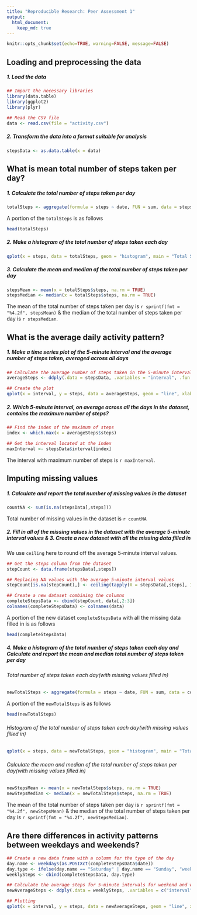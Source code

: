 ```yaml
---
title: "Reproducible Research: Peer Assessment 1"
output:
  html_document:
    keep_md: true
---
```


```r
knitr::opts_chunk$set(echo=TRUE, warning=FALSE, message=FALSE)
```

## Loading and preprocessing the data

##### 1. Load the data

```r
## Import the necessary libraries
library(data.table)
library(ggplot2)
library(plyr)

## Read the CSV file
data <- read.csv(file = "activity.csv")
```

##### 2. Transform the data into a format suitable for analysis

```r
stepsData <- as.data.table(x = data)
```

## What is mean total number of steps taken per day?

##### 1. Calculate the total number of steps taken per day

```r
totalSteps <- aggregate(formula = steps ~ date, FUN = sum, data = stepsData)
```

A portion of the `totalSteps` is as follows

```r
head(totalSteps)
```
##### 2. Make a histogram of the total number of steps taken each day

```r
qplot(x = steps, data = totalSteps, geom = "histogram", main = "Total Steps Per Day")
```

##### 3. Calculate the mean and median of the total number of steps taken per day

```r
stepsMean <- mean(x = totalSteps$steps, na.rm = TRUE)
stepsMedian <- median(x = totalSteps$steps, na.rm = TRUE)
```

The mean of the total number of steps taken per day is `r sprintf(fmt = "%4.2f", stepsMean)` & the median of the total number of steps taken per day is `r stepsMedian`.

## What is the average daily activity pattern?

##### 1. Make a time series plot of the 5-minute interval and the average number of steps taken, averaged across all days

```r
## Calculate the average number of steps taken in the 5-minute interval
averageSteps <- ddply(.data = stepsData, .variables = "interval", .fun = summarise, steps = mean(steps, na.rm = TRUE))

## Create the plot
qplot(x = interval, y = steps, data = averageSteps, geom = "line", xlab = "5-Minute Interval(HHMM)", ylab = "Average Number of Steps", main = "Time Series of Avg. Steps Against 5-Minute Interval")
```

##### 2. Which 5-minute interval, on average across all the days in the dataset, contains the maximum number of steps?

```r
## Find the index of the maximum of steps
index <- which.max(x = averageSteps$steps)

## Get the interval located at the index
maxInterval <- stepsData$interval[index]
```

The interval with maximum number of steps is `r maxInterval`.

## Imputing missing values

##### 1. Calculate and report the total number of missing values in the dataset

```r
countNA <- sum(is.na(stepsData[,steps]))
```

Total number of missing values in the dataset is `r countNA`

##### 2.  Fill in all of the missing values in the dataset with the average 5-minute interval values & 3. Create a new dataset with all the missing data filled in

We use `ceiling` here to round off the average 5-minute interval values.

```r
## Get the steps column from the dataset
stepCount <- data.frame(stepsData[,steps])

## Replacing NA values with the average 5-minute interval values
stepCount[is.na(stepCount),] <- ceiling(tapply(X = stepsData[,steps], INDEX = stepsData[,interval], FUN = mean, na.rm = TRUE))

## Create a new dataset combining the columns
completeStepsData <- cbind(stepCount, data[,2:3])
colnames(completeStepsData) <- colnames(data)
```

A portion of the new dataset `completeStepsData` with all the missing data filled in is as follows

```r
head(completeStepsData)
```

##### 4. Make a histogram of the total number of steps taken each day and Calculate and report the mean and median total number of steps taken per day

###### Total number of steps taken each day(with  missing values filled in)

```r
newTotalSteps <- aggregate(formula = steps ~ date, FUN = sum, data = completeStepsData)
```

A portion of the `newTotalSteps` is as follows

```r
head(newTotalSteps)
```

###### Histogram of the total number of steps taken each day(with  missing values filled in)

```r
qplot(x = steps, data = newTotalSteps, geom = "histogram", main = "Total Steps Per Day With Missing Data Filled In")
```

###### Calculate the mean and median of the total number of steps taken per day(with  missing values filled in)

```r
newStepsMean <- mean(x = newTotalSteps$steps, na.rm = TRUE)
newStepsMedian <- median(x = newTotalSteps$steps, na.rm = TRUE)
```

The mean of the total number of steps taken per day is `r sprintf(fmt = "%4.2f", newStepsMean)` & the median of the total number of steps taken per day is `r sprintf(fmt = "%4.2f", newStepsMedian)`.

## Are there differences in activity patterns between weekdays and weekends?

```r
## Create a new data frame with a column for the type of the day
day.name <- weekdays(as.POSIXct(completeStepsData$date))
day.type <- ifelse(day.name == "Saturday" | day.name == "Sunday", "weekend", "weekday" )
weeklySteps <- cbind(completeStepsData, day.type)

## Calculate the average steps for 5-minute intervals for weekend and weekday
newAverageSteps <- ddply(.data = weeklySteps, .variables = c("interval", "day.type"), .fun = summarise, steps = mean(steps))

## Plotting
qplot(x = interval, y = steps, data = newAverageSteps, geom = "line", xlab = "5-Minute Interval(HHMM)", ylab = "Average Number of Steps", main = "Time Series of Avg. Steps Against 5-Minute Interval", facets = day.type ~ .)
```
